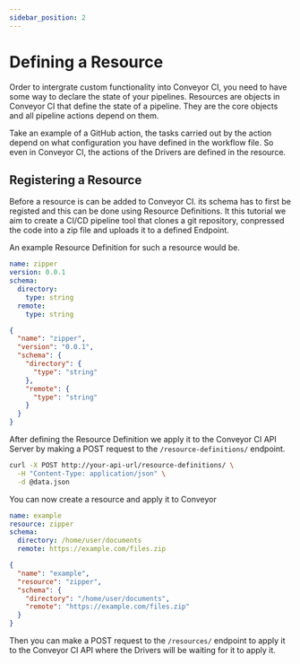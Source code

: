 ```yaml
---
sidebar_position: 2
---
```


# Defining a Resource

Order to intergrate custom functionality into Conveyor CI, you need to have some way to declare the state of your pipelines. Resources are objects in Conveyor CI that define the state of a pipeline. They are the core objects and all pipeline actions depend on them.

Take an example of a GitHub action, the tasks carried out by the action depend on what configuration you have defined in the workflow file. So even in Conveyor CI, the actions of the Drivers are defined in the resource.

## Registering a Resource

Before a resource is can be added to Conveyor CI. its schema has to first be registed and this can be done using Resource Definitions. It this tutorial we aim to create a CI/CD pipeline tool that clones a git repository, conpressed the code into a zip file and uploads it to a defined Endpoint.

An example Resource Definition for such a resource would be.


<Tabs groupId="resources">
  <TabItem value="yaml" label="yaml" default>

```yml
name: zipper
version: 0.0.1
schema:
  directory:
    type: string
  remote:
    type: string
```
  </TabItem>
  <TabItem value="json" label="json">

```json
{
  "name": "zipper",
  "version": "0.0.1",
  "schema": {
    "directory": {
      "type": "string"
    },
    "remote": {
      "type": "string"
    }
  }
}
```
  </TabItem>
</Tabs>


After defining the Resource Definition we apply it to the Conveyor CI API Server by making a POST request to the `/resource-definitions/` endpoint.



```bash
curl -X POST http://your-api-url/resource-definitions/ \
  -H "Content-Type: application/json" \
  -d @data.json
```

You can now create a resource and apply it to Conveyor



<Tabs groupId="resources">
  <TabItem value="yaml" label="yaml" default>

```yml
name: example
resource: zipper
schema:
  directory: /home/user/documents
  remote: https://example.com/files.zip
```
  </TabItem>
  <TabItem value="json" label="json">

```json
{
  "name": "example",
  "resource": "zipper",
  "schema": {
    "directory": "/home/user/documents",
    "remote": "https://example.com/files.zip"
  }
}
```
  </TabItem>
</Tabs>


Then you can make a POST request to the `/resources/` endpoint to apply it to the Conveyor CI API where the Drivers will be waiting for it to apply it.
